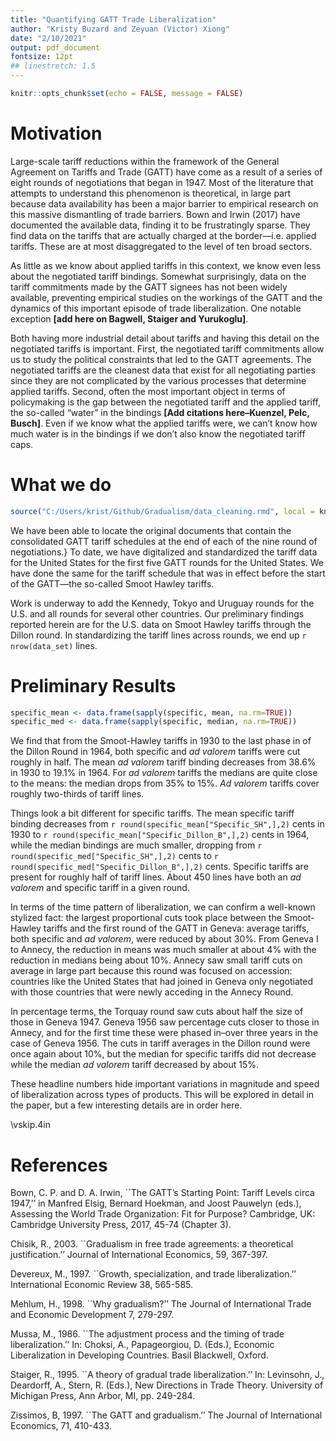 ```yaml
---
title: "Quantifying GATT Trade Liberalization"
author: "Kristy Buzard and Zeyuan (Victor) Xiong"
date: "2/10/2021"
output: pdf_document
fontsize: 12pt
## linestretch: 1.5
---
```


```r
knitr::opts_chunk$set(echo = FALSE, message = FALSE)
```


# Motivation
Large-scale tariff reductions within the framework of the General Agreement on Tariffs and Trade (GATT) have come as a result of a series of eight rounds of negotiations that began in 1947. Most of the literature that attempts to understand this phenomenon is theoretical,\footnote{See, for instance, the literature that seeks to explain the gradual nature of this liberalization, e.g. Devereaux (1997) and  Chisik (2003) who focus on exporters; Mussa (1986), Staiger (1995) or Mehlum (1998) on the import-competing story; or Zissimos (2007) on the role of the `withdrawal of equivalent concessions' rule.} in large part because data availability has been a major barrier to empirical research on this massive dismantling of trade barriers. Bown and Irwin (2017) have documented the available data, finding it to be frustratingly sparse. They find data on the tariffs that are actually charged at the border---i.e. applied tariffs. These are at most disaggregated to the level of ten broad sectors. 

As little as we know about applied tariffs in this context, we know even less about the negotiated tariff bindings. Somewhat surprisingly, data on the tariff commitments made by the GATT signees has not been widely available, preventing empirical studies on the workings of the GATT and the dynamics of this important episode of trade liberalization. One notable exception **[add here on Bagwell, Staiger and Yurukoglu]**.

Both having more industrial detail about tariffs and having this detail on the negotiated tariffs is important. First, the negotiated tariff commitments allow us to study the political constraints that led to the GATT agreements. The negotiated tariffs are the cleanest data that exist for all negotiating parties since they are not complicated by the various processes that determine applied tariffs. Second, often the most important object in terms of policymaking is the gap between the negotiated tariff and the applied tariff, the so-called “water” in the bindings **[Add citations here--Kuenzel, Pelc, Busch]**. Even if we know what the applied tariffs were, we can’t know how much water is in the bindings if we don’t also know the negotiated tariff caps.

# What we do
```r
source("C:/Users/krist/Github/Gradualism/data_cleaning.rmd", local = knitr::knit_global())
```

We have been able to locate the original documents that contain the consolidated GATT tariff schedules at the end of each of the nine round of negotiations.\footnote{*Some of these were digital copies, and some we could find only in hard copy.}} To date, we have digitalized and standardized the tariff data for the United States for the first five GATT rounds for the United States. We have done the same for the tariff schedule that was in effect before the start of the GATT---the so-called Smoot Hawley tariffs.

Work is underway to add the Kennedy, Tokyo and Uruguay rounds for the U.S. and all rounds for several other countries. Our preliminary findings reported herein are for the U.S. data on Smoot Hawley tariffs through the Dillon round. In standardizing the tariff lines across rounds, we end up `r nrow(data_set)` lines.

# Preliminary Results

```r
specific_mean <- data.frame(sapply(specific, mean, na.rm=TRUE))
specific_med <- data.frame(sapply(specific, median, na.rm=TRUE))

```

We find that from the Smoot-Hawley tariffs in 1930 to the last phase in of the Dillon Round in 1964, both specific and *ad valorem* tariffs were cut roughly in half. The mean *ad valorem* tariff binding decreases from 38.6% in 1930 to 19.1% in 1964. For *ad valorem* tariffs the medians are quite close to the means: the median drops from 35% to 15%. *Ad valorem* tariffs cover roughly two-thirds of tariff lines.

Things look a bit different for specific tariffs. The mean specific tariff binding decreases from `r round(specific_mean["Specific_SH",],2)` cents in 1930 to `r round(specific_mean["Specific_Dillon_B",],2)` cents in 1964, while the median bindings are much smaller, dropping from `r round(specific_med["Specific_SH",],2)` cents to `r round(specific_med["Specific_Dillon_B",],2)` cents. Specific tariffs are present for roughly half of tariff lines. About 450 lines have both an *ad valorem* and specific tariff in a given round.

In terms of the time pattern of liberalization, we can confirm a well-known stylized fact: the largest proportional cuts took place between the Smoot-Hawley tariffs and the first round of the GATT in Geneva: average tariffs, both specific and *ad valorem*, were reduced by about 30%. From Geneva I to Annecy, the reduction in means was much smaller at about 4% with the reduction in medians being about 10%. Annecy saw small tariff cuts on average in large part because this round was focused on accession: countries like the United States that had joined in Geneva only negotiated with those countries that were newly acceding in the Annecy Round.

In percentage terms, the Torquay round saw cuts about half the size of those in Geneva 1947. Geneva 1956 saw percentage cuts closer to those in Annecy, and for the first time these were phased in--over three years in the case of Geneva 1956. The cuts in tariff averages in the Dillon round were once again about 10%, but the median for specific tariffs did not decrease while the median *ad valorem* tariff decreased by about 15%.

These headline numbers hide important variations in magnitude and speed of liberalization across types of products. This will be explored in detail in the paper, but a few interesting details are in order here.



\vskip.4in
\begin{enumerate}
	\item[2.] Which products/industries suffer from large tariff cuts and which industries/products continue to receive protection?
	\item[3.] Were tariffs cut gradually across the board, or was there variation in the speed with which tariffs were cut across products? If there is variation, can we find an explanation for that variation?
	\item[4.] Which types of products had ad-valorem versus specific tariffs, and how did this change over time? What role did the presence of specific tariffs, combined with inflation, have in reducing the total level of tariff protection?
\end{enumerate}



# References

Bown, C. P. and D. A. Irwin, ``The GATT's Starting Point: Tariff Levels circa 1947,'' in Manfred Elsig, Bernard Hoekman, and Joost Pauwelyn (eds.), Assessing the World Trade Organization: Fit for Purpose? Cambridge, UK: Cambridge University Press, 2017, 45-74 (Chapter 3).

Chisik, R., 2003. ``Gradualism in free trade agreements: a theoretical justification.'' Journal of International Economics, 59, 367-397.

Devereux, M., 1997. ``Growth, specialization, and trade liberalization.'' International Economic Review
38, 565-585.

Mehlum, H., 1998. ``Why gradualism?'' The Journal of International Trade and Economic Development 7, 279-297.

Mussa, M., 1986. ``The adjustment process and the timing of trade liberalization.'' In: Choksi, A., Papageorgiou, D. (Eds.), Economic Liberalization in Developing Countries. Basil Blackwell, Oxford.

Staiger, R., 1995. ``A theory of gradual trade liberalization.'' In: Levinsohn, J., Deardorff, A., Stern, R. (Eds.), New Directions in Trade Theory. University of Michigan Press, Ann Arbor, MI, pp. 249-284.

Zissimos, B, 1997. ``The GATT and gradualism.'' The Journal of International Economics, 71, 410-433.